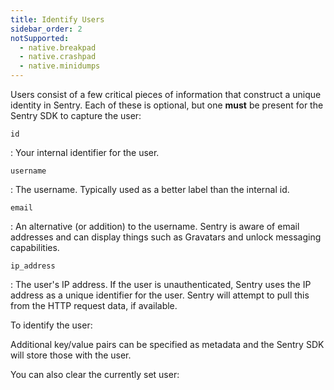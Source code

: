 ```yaml
---
title: Identify Users
sidebar_order: 2
notSupported:
  - native.breakpad
  - native.crashpad
  - native.minidumps
---
```


Users consist of a few critical pieces of information that construct a unique identity in Sentry. Each of these is optional, but one **must** be present for the Sentry SDK to capture the user:

`id`

: Your internal identifier for the user.

`username`

: The username. Typically used as a better label than the internal id.

`email`

: An alternative (or addition) to the username. Sentry is aware of email addresses and can display things such as Gravatars and unlock messaging capabilities.

`ip_address`

: The user's IP address. If the user is unauthenticated, Sentry uses the IP address as a unique identifier for the user. Sentry will attempt to pull this from the HTTP request data, if available.

To identify the user:

<PlatformContent includePath="set-user" />

Additional key/value pairs can be specified as metadata and the Sentry SDK will store those with the user.

<PlatformContent includePath="unset-user">
<markdown>

You can also clear the currently set user:

</markdown>
</PlatformContent>
